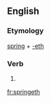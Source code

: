 ==English==

===Etymology===
[[spring]] + [[-eth]]

===Verb===
{{en-verb form}}

# {{archaic third-person singular of|spring}}

[[fr:springeth]]